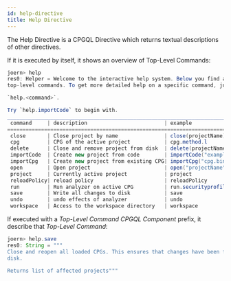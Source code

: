 ```yaml
---
id: help-directive
title: Help Directive
---
```


The Help Directive is a CPGQL Directive which returns textual descriptions of other directives.

If it is executed by itself, it shows an overview of Top-Level Commands:

```java
joern> help 
res0: Helper = Welcome to the interactive help system. Below you find a table of all available
top-level commands. To get more detailed help on a specific command, just type

`help.<command>`.

Try `help.importCode` to begin with.
_______________________________________________________________________________
 command     | description                         | example                  |
==============================================================================|
 close       | Close project by name               | close(projectName)       |
 cpg         | CPG of the active project           | cpg.method.l             |
 delete      | Close and remove project from disk  | delete(projectName)      |
 importCode  | Create new project from code        | importCode("example.jar")|
 importCpg   | Create new project from existing CPG| importCpg("cpg.bin.zip") |
 open        | Open project                        | open("projectName")      |
 project     | Currently active project            | project                  |
 reloadPolicy| reload policy                       | reloadPolicy             |
 run         | Run analyzer on active CPG          | run.securityprofile      |
 save        | Write all changes to disk           | save                     |
 undo        | undo effects of analyzer            | undo                     |
 workspace   | Access to the workspace directory   | workspace                |
```


If executed with a _Top-Level Command_ _CPGQL Component_ prefix, it describe that _Top-Level Command_:

```java
joern> help.save 
res0: String = """
Close and reopen all loaded CPGs. This ensures that changes have been flushed to
disk.

Returns list of affected projects"""
```


